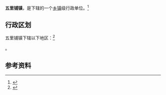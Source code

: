 {{中国乡级行政区|42/08/22/101/000}}

'''五里铺镇'''，是{{PRC admin/fullname|42/08/22/101/000|3}}下辖的一个[[乡镇|乡镇]]级行政单位。<ref>{{PRC admin/ref sgc|{{PRC admin/parent|42/08/22/101/000}}}}</ref>

== 行政区划 ==

五里铺镇下辖以下地区：<ref>{{PRC admin/ref sgc|42/08/22/101/000}}</ref>

{{PRC admin/children|42/08/22/101/000}}。

== 参考资料 ==

{{reflist}}

{{PRC admin/navcat|42/08/22/101/000}}
{{湖北行政区划小作品}}